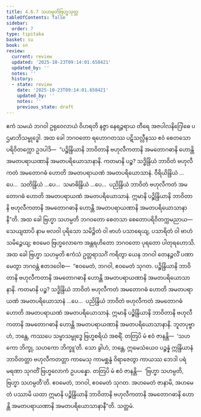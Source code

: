 ```yaml
---
title: 4.6.7 သဟမ္ပတိဗြဟ္မသုတ္တ
tableOfContents: false
sidebar:
  order: 7
type: tipitaka
basket: su
book: sn
review:
  current: review
  updated: '2025-10-23T09:14:01.658421'
  updated_by: ''
  notes: ''
  history:
  - state: review
    date: '2025-10-23T09:14:01.658421'
    updated_by: ''
    notes: ''
    previous_state: draft
---
```



<ReviewStatus review={frontmatter.review} showDetails={true} />

<HypothesisAnnotation frontmatter={frontmatter} />

<DynamicBreadcrumb />

<Division number="527" book="sn" e="ch" v="18" p="359">

<Paragraph number="1214" book="sn">
ဧကံ သမယံ ဘဂဝါ ဥရုဝေလာယံ ဝိဟရတိ နဇ္ဇာ နေရဉ္ဇရာယ တီရေ အဇပါလနိဂြေါဓေ ပဌမာဘိသမ္ဗုဒ္ဓေါ. အထ ခေါ ဘဂဝတော ရဟောဂတဿ ပဋိသလ္လီနဿ ဧဝံ စေတသော ပရိဝိတက္ကော ဥဒပါဒိ—  “ပဉ္စိန္ဒြိယာနိ ဘာဝိတာနိ ဗဟုလီကတာနိ အမတောဂဓာနိ ဟောန္တိ အမတပရာယဏာနိ အမတပရိယောသာနာနိ. ကတမာနိ ပဉ္စ? သဒ္ဓိန္ဒြိယံ ဘာဝိတံ ဗဟုလီကတံ အမတောဂဓံ ဟောတိ အမတပရာယဏံ အမတပရိယောသာနံ. ဝီရိယိန္ဒြိယံ …ပေ…  သတိန္ဒြိယံ …ပေ…  သမာဓိန္ဒြိယံ …ပေ…  ပညိန္ဒြိယံ ဘာဝိတံ ဗဟုလီကတံ အမတောဂဓံ ဟောတိ အမတပရာယဏံ အမတပရိယောသာနံ. ဣမာနိ ပဉ္စိန္ဒြိယာနိ ဘာဝိတာနိ ဗဟုလီကတာနိ အမတောဂဓာနိ ဟောန္တိ အမတပရာယဏာနိ အမတပရိယောသာနာနီ”တိ.
</Paragraph>

<Paragraph number="1215" book="sn">
အထ ခေါ ဗြဟ္မာ သဟမ္ပတိ ဘဂဝတော စေတသာ စေတောပရိဝိတက္ကမညာယ—  သေယျထာပိ နာမ ဗလဝါ ပုရိသော သမိဉ္ဇိတံ ဝါ ဗာဟံ ပသာရေယျ, ပသာရိတံ ဝါ ဗာဟံ သမိဉ္ဇေယျ; ဧဝမေဝ ဗြဟ္မလောကေ အန္တရဟိတော ဘဂဝတော ပုရတော ပါတုရဟောသိ. အထ ခေါ ဗြဟ္မာ သဟမ္ပတိ ဧကံသံ ဥတ္တရာသင်္ဂံ ကရိတွာ ယေန ဘဂဝါ တေနဉ္ဇလိံ ပဏာမေတွာ ဘဂဝန္တံ ဧတဒဝေါစ—  “ဧဝမေတံ, ဘဂဝါ, ဧဝမေတံ သုဂတ. ပဉ္စိန္ဒြိယာနိ ဘာဝိတာနိ ဗဟုလီကတာနိ အမတောဂဓာနိ ဟောန္တိ အမတပရာယဏာနိ အမတပရိယောသာနာနိ. ကတမာနိ ပဉ္စ? သဒ္ဓိန္ဒြိယံ ဘာဝိတံ ဗဟုလီကတံ အမတောဂဓံ ဟောတိ အမတပရာယဏံ အမတပရိယောသာနံ …ပေ…  ပညိန္ဒြိယံ ဘာဝိတံ ဗဟုလီကတံ အမတောဂဓံ ဟောတိ အမတပရာယဏံ အမတပရိယောသာနံ. ဣမာနိ ပဉ္စိန္ဒြိယာနိ ဘာဝိတာနိ ဗဟုလီကတာနိ အမတောဂဓာနိ ဟောန္တိ အမတပရာယဏာနိ အမတပရိယောသာနာနိ.
</Paragraph>

<Paragraph number="1216" book="sn">
ဘူတပုဗ္ဗာဟံ, ဘန္တေ, ကဿပေ သမ္မာသမ္ဗုဒ္ဓေ ဗြဟ္မစရိယံ အစရိံ. တတြပိ မံ ဧဝံ ဇာနန္တိ—  ‘သဟကော ဘိက္ခု, သဟကော ဘိက္ခူ’တိ. သော ခွါဟံ, ဘန္တေ, ဣမေသံယေဝ ပဉ္စန္နံ ဣန္ဒြိယာနံ ဘာဝိတတ္တာ ဗဟုလီကတတ္တာ ကာမေသု ကာမစ္ဆန္ဒံ ဝိရာဇေတွာ ကာယဿ ဘေဒါ ပရံ မရဏာ သုဂတိံ ဗြဟ္မလောကံ ဥပပန္နော. တတြပိ မံ ဧဝံ ဇာနန္တိ—  ‘ဗြဟ္မာ သဟမ္ပတိ, ဗြဟ္မာ သဟမ္ပတီ’တိ. ဧဝမေတံ, ဘဂဝါ, ဧဝမေတံ သုဂတ. အဟမေတံ ဇာနာမိ, အဟမေတံ ပဿာမိ ယထာ ဣမာနိ ပဉ္စိန္ဒြိယာနိ ဘာဝိတာနိ ဗဟုလီကတာနိ အမတောဂဓာနိ ဟောန္တိ အမတပရာယဏာနိ အမတပရိယောသာနာနီ”တိ.

</Paragraph>
</Division>

<Paragraph number="1217" type="center" book="sn">
သတ္တမံ.
</Paragraph>